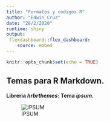 ```yaml
---
title: "Formatos y codigos R"
author: "Edwin Cruz"
date: "28/2/2020"
runtime: shiny
output:
 flexdashboard::flex_dashboard:
    source: embed
---
```


```r
knitr::opts_chunk$set(echo = TRUE)
```

## Temas para R Markdown.

**Libreria *hrbrthemes*: Tema *ipsum*.**

![IPSUM](C:/Users/Edwin/Documents/Econometria Financiera/Edwin/R markdown/Ipsum Theme.jpg)


